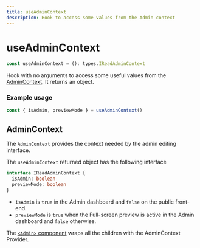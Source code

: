 ```yaml
---
title: useAdminContext
description: Hook to access some values from the Admin context
---
```


# useAdminContext

```ts
const useAdminContext = (): types.IReadAdminContext
```

Hook with no arguments to access some useful values from the [AdminContext](#admincontext). It returns an object.

### Example usage

```ts
const { isAdmin, previewMode } = useAdminContext()
```

## AdminContext

The `AdminContext` provides the context needed by the admin editing interface.

The `useAdminContext` returned object has the following interface

```ts
interface IReadAdminContext {
  isAdmin: boolean
  previewMode: boolean
}
```

- `isAdmin` is `true` in the Admin dashboard and `false` on the public front-end.
- `previewMode` is `true` when the Full-screen preview is active in the Admin dashboard and `false` otherwise.

The [`<Admin>` component](/api-reference/components/admin) wraps all the children with the AdminContext Provider.
